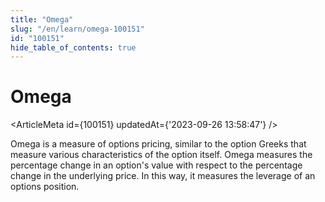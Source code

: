 ```yaml
---
title: "Omega"
slug: "/en/learn/omega-100151"
id: "100151"
hide_table_of_contents: true
---
```



# Omega

<ArticleMeta id={100151} updatedAt={'2023-09-26 13:58:47'} />
<div className='border-solid border-b border-t-0 my-4 border-[var(--ifm-color-gray-300)]' />

Omega is a measure of options pricing, similar to the option Greeks that measure various characteristics of the option itself. Omega measures the percentage change in an option's value with respect to the percentage change in the underlying price. In this way, it measures the leverage of an options position.
